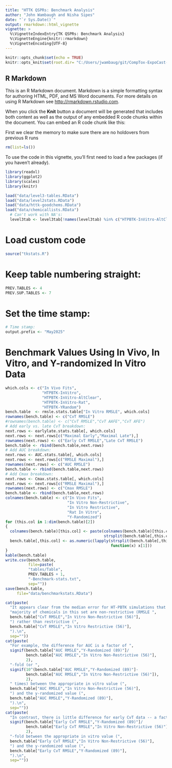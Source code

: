 ```yaml
---
title: "HTTK QSPRs: Benchmark Analysis"
author: "John Wambaugh and Nisha Sipes"
date: "`r Sys.Date()`"
output: rmarkdown::html_vignette
vignette: >
  %\VignetteIndexEntry{TK QSPRs: Benchmark Analysis}
  %\VignetteEngine{knitr::rmarkdown}
  %\VignetteEncoding{UTF-8}
---
```


```r
knitr::opts_chunk$set(echo = TRUE)
knitr::opts_knit$set(root.dir= "C:/Users/jwambaug/git/CompTox-ExpoCast-HTTKQSPRs/")
```

## R Markdown

This is an R Markdown document. Markdown is a simple formatting syntax for authoring HTML, PDF, and MS Word documents. For more details on using R Markdown see <http://rmarkdown.rstudio.com>.

When you click the **Knit** button a document will be generated that includes both content as well as the output of any embedded R code chunks within the document. You can embed an R code chunk like this:

First we clear the memory to make sure there are no holdovers from previous R runs
```r
rm(list=ls()) 
```

To use the code in this vignette, you'll first need to load a few packages (if you haven't already).
```r
library(readxl)
library(ggplot2)
library(scales)
library(knitr)
```

```r
load("data/level3-tables.RData")
load("data/level2stats.RData")
load("data/httk-goodchems.RData")
load("data/chemicallists.RData")
  # Can't work with NA's:
  level3tab <- level3tab[!names(level3tab) %in% c("HTPBTK-InVitro-AltClear","HTPBTK-InVitro-Rat")]
```

# Load custom code 
```r
source("tkstats.R")
```

# Keep table numbering straight:
```r
PREV.TABLES <- 4
PREV.SUP.TABLES <- 7
```

# Set the time stamp:
```r
# Time stamp:
output.prefix <- "May2025"
```

# Benchmark Values Using In Vivo, In Vitro, and Y-randomized In Vitro Data
```r
which.cols <- c("In Vivo Fits",
                "HTPBTK-InVitro",
                "HTPBTK-InVitro-AltClear",
                "HTPBTK-InVitro-Rat",
                "HTPBTK-YRandom") 
bench.table  <- rmsle.stats.table["In Vitro RMSLE", which.cols]
rownames(bench.table) <- c("CvT RMSLE")
#rownames(bench.table) <- c("CvT RMSLE","CvT AAFE","CvT AFE")
# Add early vs. late CvT breakdown:
next.rows <- earlylate.stats.table[, which.cols]
next.rows <- next.rows[c("Maximal Early","Maximal Late"),]
rownames(next.rows) <- c("Early CvT RMSLE","Late CvT RMSLE")
bench.table <- rbind(bench.table,next.rows)
# Add AUC breakdown:
next.rows <- AUC.stats.table[, which.cols]
next.rows <- next.rows[c("RMSLE Maximal"),]
rownames(next.rows) <- c("AUC RMSLE")
bench.table <- rbind(bench.table,next.rows)
# Add Cmax breakdown:
next.rows <- Cmax.stats.table[, which.cols]
next.rows <- next.rows[c("RMSLE Maximal"),]
rownames(next.rows) <- c("Cmax RMSLE")
bench.table <- rbind(bench.table,next.rows)
colnames(bench.table) <- c("In Vivo Fits",
                           "In Vitro Non-Restrictive",
                           "In Vitro Restrictive",
                           "Rat In Vitro",
                           "Y-Randomized")
for (this.col in 1:dim(bench.table)[2])
{
  colnames(bench.table)[this.col] <- paste(colnames(bench.table)[this.col],
                                           strsplit(bench.table[,this.col]," ")[[1]][2])
  bench.table[,this.col] <- as.numeric(lapply(strsplit(bench.table[,this.col]," "),
                                              function(x) x[1]))
}
kable(bench.table)
write.csv(bench.table,
          file=paste(
          "tables/Table",
          PREV.TABLES + 1,
          "-Benchmark-stats.txt",
          sep=""))
save(bench.table,
     file="data/benchmarkstats.RData")
```
```r
cat(paste(
  "It appears clear from the median error for HT-PBTK simulations that the ",
  "majority of chemicals in this set are non-restrictive (RMSLE ",
  bench.table["CvT RMSLE","In Vitro Non-Restrictive (56)"],
  ") rather than restrictive (",
  bench.table["CvT RMSLE","In Vitro Restrictive (56)"],
  ").\n",
  sep=""))
cat(paste(
  "For example, the difference for AUC is a factor of ",
  signif(bench.table["AUC RMSLE","Y-Randomized (89)"]/
         bench.table["AUC RMSLE","In Vitro Non-Restrictive (56)"],
         2),
  "-fold (or ",
  signif(10^(bench.table["AUC RMSLE","Y-Randomized (89)"]-
         bench.table["AUC RMSLE","In Vitro Non-Restrictive (56)"]),
         2),
  " times) between the appropriate in vitro value (",
  bench.table["AUC RMSLE","In Vitro Non-Restrictive (56)"],
  ") and the y-randomized value (",
  bench.table["AUC RMSLE","Y-Randomized (89)"],
  ").\n",
  sep=""))
cat(paste(
  "In contrast, there is little difference for early CvT data -- a factor of ",
  signif(bench.table["Early CvT RMSLE","Y-Randomized (89)"]/
         bench.table["Early CvT RMSLE","In Vitro Non-Restrictive (56)"],
         2),
  "-fold between the appropriate in vitro value (",
  bench.table["Early CvT RMSLE","In Vitro Non-Restrictive (56)"],
  ") and the y-randomized value (",
  bench.table["Early CvT RMSLE","Y-Randomized (89)"],
  ").\n",
  sep=""))
```
